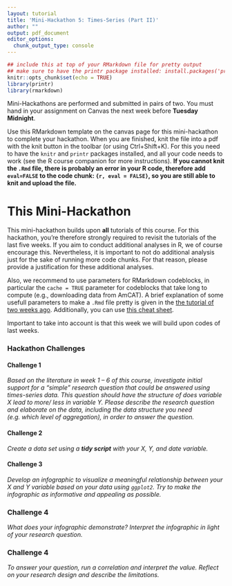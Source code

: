 ```yaml
---
layout: tutorial
title: 'Mini-Hackathon 5: Times-Series (Part II)'
author: ""
output: pdf_document
editor_options: 
  chunk_output_type: console
---
```

  
```r
## include this at top of your RMarkdown file for pretty output
## make sure to have the printr package installed: install.packages('printr')
knitr::opts_chunk$set(echo = TRUE)
library(printr)
library(rmarkdown)
```

Mini-Hackathons are performed and submitted in pairs of two. 
You must hand in your assignment on Canvas the next week before **Tuesday Midnight**.

Use this RMarkdown template on the canvas page for this mini-hackathon to complete your hackathon.
When you are finished, knit the file into a pdf with the knit button in the toolbar (or using Ctrl+Shift+K).
For this you need to have the `knitr` and `printr` packages installed, and all your code needs to work (see the R course companion for more instructions).
**If you cannot knit the `.Rmd` file, there is probably an error in your R code, therefore add `eval=FALSE` to the code chunk: `{r, eval = FALSE}`, so you are still able to knit and upload the file.**

# This Mini-Hackathon
This mini-hackathon builds upon **all** tutorials of this course.
For this hackathon, you're therefore strongly required to revisit the tutorials of the last five weeks.
If you aim to conduct additional analyses in R, we of course encourage this.
Nevertheless, it is important to not do additional analysis just for the sake of running more code chunks. 
For that reason, please provide a justification for these additional analyses.

Also, we recommend to use parameters for RMarkdown codeblocks, in particular the `cache = TRUE` parameter for codeblocks that take long to compute (e.g., downloading data from AmCAT). 
A brief explanation of some usefull parameters to make a `.Rmd` file pretty is given in the [the tutorial of two weeks ago](https://github.com/MarikenvdVelden/Replication-Hackathons/blob/main/Intro-to-rmd-and-data-retrieval.md).
Additionally, you can use [this cheat sheet](https://rstudio.com/wp-content/uploads/2015/02/rmarkdown-cheatsheet.pdf).

Important to take into account is that this week we will build upon codes of last weeks.  

### Hackathon Challenges
#### Challenge 1
 _Based on the literature in week 1 -- 6 of this course, investigate initial support for a "simple" research question that could be answered using times-series data. This question should have the structure of does variable X lead to more/ less in variable Y._
_Please describe the research question and elaborate on the data, including the data structure you need (e.g. which  level of aggregation), in order to answer the question._

#### Challenge 2
_Create a data set using a **tidy script** with your X, Y, and date variable._

#### Challenge 3
_Develop an infographic to visualize a meaningful relationship between your X and Y variable based on your data using `ggplot2`. Try to make the infographic as informative and appealing as possible._

### Challenge 4
_What does your infographic demonstrate? Interpret the infographic in light of your research question._

### Challenge 4
_To answer your question, run a correlation and interpret the value. Reflect on your research design and describe the limitations._
